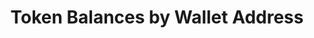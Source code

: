 ---
title: 'Token Balances by Wallet Address'
openapi: 'get /balances/evm/{address}'
sidebarTitle: 'Token Balances'
---